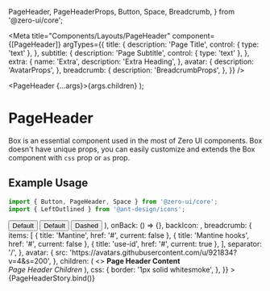   PageHeader,
  PageHeaderProps,
  Button,
  Space,
  Breadcrumb,
} from '@zero-ui/core';

<Meta
  title="Components/Layouts/PageHeader"
  component={[PageHeader]}
  argTypes={{
    title: {
      description: 'Page Title',
      control: { type: 'text' },
    },
    subtitle: {
      description: 'Page Subtitle',
      control: { type: 'text' },
    },
    extra: {
      name: 'Extra',
      description: 'Extra Heading',
    },
    avatar: {
      description: 'AvatarProps',
    },
    breadcrumb: {
      description: 'BreadcrumbProps',
    },
  }}
/>

  <PageHeader {...args}>{args.children}</PageHeader>
);

# PageHeader

Box is an essential component used in the most of Zero UI components. Box doesn't have unique props, you can easily customize and extends the Box component with `css` prop or `as` prop.

## Example Usage

```jsx
import { Button, PageHeader, Space } from '@zero-ui/core';
import { LeftOutlined } from '@ant-design/icons';
```

<Canvas columns={2} withSource="close">
  <Story
    name="PageHeader"
    args={{
      title: 'Title',
      subtitle: 'Subtitle',
      extra: (
        <Space gap="s">
          <Button variant="default" size="md">
            Default
          </Button>
          <Button variant="default" size="md">
            Default
          </Button>
          <Button variant="dashed" size="md">
            Dashed
          </Button>
        </Space>
      ),
      onBack: () => {},
      backIcon: <LeftOutlined />,
      breadcrumb: {
        items: [
          { title: 'Mantine', href: '#', current: false },
          { title: 'Mantine hooks', href: '#', current: false },
          { title: 'use-id', href: '#', current: true },
        ],
        separator: '/',
      },
      avatar: {
        src: 'https://avatars.githubusercontent.com/u/921834?v=4&s=200',
      },
      children: (
        <>
          <b>Page Header Content</b>
          <br />
          <i>Page Header Children</i>
        </>
      ),
      css: {
        border: '1px solid whitesmoke',
      },
    }}
  >
    {PageHeaderStory.bind()}
  </Story>
</Canvas>

<ArgsTable story="PageHeader" />
